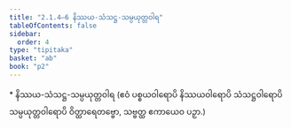 ```yaml
---
title: "2.1.4–6 နိဿယ-သံသဋ္ဌ-သမ္ပယုတ္တဝါရ"
tableOfContents: false
sidebar:
  order: 4
type: "tipitaka"
basket: "ab"
book: "p2"
---
```



<DynamicBreadcrumb />

<Paragraph type="center" book="p2">
* နိဿယ-သံသဋ္ဌ-သမ္ပယုတ္တဝါရ
</Paragraph>

<Paragraph number="559" book="p2">
(ဧဝံ ပစ္စယဝါရောပိ နိဿယဝါရောပိ သံသဋ္ဌဝါရောပိ သမ္ပယုတ္တဝါရောပိ ဝိတ္ထာရေတဗ္ဗော, သဗ္ဗတ္ထ ဧကာယေဝ ပဉှာ.)
</Paragraph>